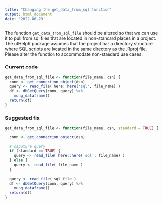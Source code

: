 ```yaml
---
title: "Changing the get_data_from_sql function"
output: html_document
date: '2022-06-29'
---
```


The function `get_data_from_sql_file` should be altered so that we can use it to pull from sql files that are located in non-standard places in a project. The utHelpR package assumes that the project has a directory structure where SQL scripts are located in the same directory as the .Rproj file. Please alter the function to accommodate non-standard use cases.

### Current code


```r
get_data_from_sql_file <- function(file_name, dsn) {
  conn <- get_connection_object(dsn)
  query <- read_file( here::here('sql', file_name) )
  df <- dbGetQuery(conn, query) %>%
    mung_dataframe()
  return(df)
}
```

### Suggested fix

```r
get_data_from_sql_file <- function(file_name, dsn, standard = TRUE) {
  
  conn <- get_connection_object(dsn)
  
  # caputure query
  if (standard == TRUE) {
    query <- read_file( here::here('sql', file_name) )
  } else {
    query <- read_file( file_name )
  }
  
  query <- read_file( sql_file )
  df <- dbGetQuery(conn, query) %>%
    mung_dataframe()
  return(df)
}
```


